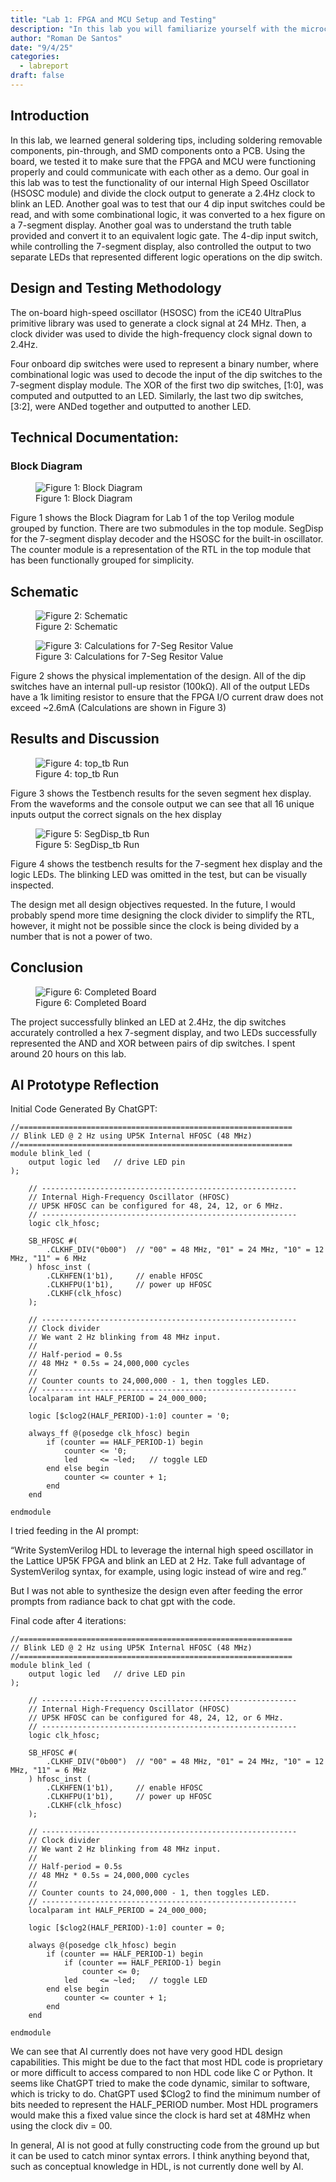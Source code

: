 ```yaml
---
title: "Lab 1: FPGA and MCU Setup and Testing"
description: "In this lab you will familiarize yourself with the microcontroller unit (MCU) and field-programmable gate array (FPGA) development boards we will be using this semester."
author: "Roman De Santos"
date: "9/4/25"
categories:
  - labreport
draft: false
---
```


## Introduction

In this lab, we learned general soldering tips, including soldering removable components, pin-through, and SMD components onto a PCB. Using the board, we tested it to make sure that the FPGA and MCU were functioning properly and could communicate with each other as a demo. Our goal in this lab was to test the functionality of our internal High Speed Oscillator (HSOSC module) and divide the clock output to generate a 2.4Hz clock to blink an LED. Another goal was to test that our 4 dip input switches could be read, and with some combinational logic, it was converted to a hex figure on a 7-segment display. Another goal was to understand the truth table provided and convert it to an equivalent logic gate. The 4-dip input switch, while controlling the 7-segment display, also controlled the output to two separate LEDs that represented different logic operations on the dip switch.

## Design and Testing Methodology

The on-board high-speed oscillator (HSOSC) from the iCE40 UltraPlus primitive library was used to generate a clock signal at 24 MHz. Then, a clock divider was used to divide the high-frequency clock signal down to 2.4Hz.

Four onboard dip switches were used to represent a binary number, where combinational logic was used to decode the input of the dip switches to the 7-segment display module. The XOR of the first two dip switches, [1:0], was computed and outputted to an LED. Similarly, the last two dip switches, [3:2], were ANDed together and outputted to another LED.

## Technical Documentation:

### Block Diagram

![Figure 1: Block Diagram](images/Figure1.png)

Figure 1 shows the Block Diagram for Lab 1 of the top Verilog module grouped by function.  There are two submodules in the top module. SegDisp for the 7-segment display decoder and the HSOSC for the built-in oscillator. The counter module is a representation of the RTL in the top module that has been functionally grouped for simplicity.

## Schematic

![Figure 2: Schematic](images/Figure2.png)

![Figure 3: Calculations for 7-Seg Resitor Value](images/Figure3.png)

Figure 2 shows the physical implementation of the design. All of the dip switches have an internal pull-up resistor (100kΩ). All of the output LEDs have a 1k limiting resistor to ensure that the FPGA I/O current draw does not exceed ~2.6mA (Calculations are shown in Figure 3)

## Results and Discussion

![Figure 4: top_tb Run](images/Figure4.png)

Figure 3 shows the Testbench results for the seven segment hex display. From the waveforms and the console output we can see that all 16 unique inputs output the correct signals on the hex display

![Figure 5: SegDisp_tb Run](images/Figure5.png)

Figure 4 shows the testbench results for the 7-segment hex display and the logic LEDs. The blinking LED was omitted in the test, but can be visually inspected.

The design met all design objectives requested. In the future, I would probably spend more time designing the clock divider to simplify the RTL, however, it might not be possible since the clock is being divided by a number that is not a power of two.

## Conclusion

![Figure 6: Completed Board](images/Figure6.jpg)

The project successfully blinked an LED at 2.4Hz, the dip switches accurately controlled a hex 7-segment display, and two LEDs successfully represented the AND and XOR between pairs of dip switches. I spent around 20 hours on this lab.


## AI Prototype Reflection

Initial Code Generated By ChatGPT:
```
//=============================================================
// Blink LED @ 2 Hz using UP5K Internal HFOSC (48 MHz)
//=============================================================
module blink_led (
    output logic led   // drive LED pin
);

    // ---------------------------------------------------------
    // Internal High-Frequency Oscillator (HFOSC)
    // UP5K HFOSC can be configured for 48, 24, 12, or 6 MHz.
    // ---------------------------------------------------------
    logic clk_hfosc;

    SB_HFOSC #(
        .CLKHF_DIV("0b00")  // "00" = 48 MHz, "01" = 24 MHz, "10" = 12 MHz, "11" = 6 MHz
    ) hfosc_inst (
        .CLKHFEN(1'b1),     // enable HFOSC
        .CLKHFPU(1'b1),     // power up HFOSC
        .CLKHF(clk_hfosc)
    );

    // ---------------------------------------------------------
    // Clock divider
    // We want 2 Hz blinking from 48 MHz input.
    //
    // Half-period = 0.5s
    // 48 MHz * 0.5s = 24,000,000 cycles
    //
    // Counter counts to 24,000,000 - 1, then toggles LED.
    // ---------------------------------------------------------
    localparam int HALF_PERIOD = 24_000_000;

    logic [$clog2(HALF_PERIOD)-1:0] counter = '0;

    always_ff @(posedge clk_hfosc) begin
        if (counter == HALF_PERIOD-1) begin
            counter <= '0;
            led     <= ~led;   // toggle LED
        end else begin
            counter <= counter + 1;
        end
    end

endmodule

```
I tried feeding in the AI prompt:

"Write SystemVerilog HDL to leverage the internal high speed oscillator in the Lattice UP5K FPGA and blink an LED at 2 Hz. Take full advantage of SystemVerilog syntax, for example, using logic instead of wire and reg."

But I was not able to synthesize the design even after feeding the error prompts from radiance back to chat gpt with the code.

Final code after 4 iterations:

```
//=============================================================
// Blink LED @ 2 Hz using UP5K Internal HFOSC (48 MHz)
//=============================================================
module blink_led (
    output logic led   // drive LED pin
);

    // ---------------------------------------------------------
    // Internal High-Frequency Oscillator (HFOSC)
    // UP5K HFOSC can be configured for 48, 24, 12, or 6 MHz.
    // ---------------------------------------------------------
    logic clk_hfosc;

    SB_HFOSC #(
        .CLKHF_DIV("0b00")  // "00" = 48 MHz, "01" = 24 MHz, "10" = 12 MHz, "11" = 6 MHz
    ) hfosc_inst (
        .CLKHFEN(1'b1),     // enable HFOSC
        .CLKHFPU(1'b1),     // power up HFOSC
        .CLKHF(clk_hfosc)
    );

    // ---------------------------------------------------------
    // Clock divider
    // We want 2 Hz blinking from 48 MHz input.
    //
    // Half-period = 0.5s
    // 48 MHz * 0.5s = 24,000,000 cycles
    //
    // Counter counts to 24,000,000 - 1, then toggles LED.
    // ---------------------------------------------------------
    localparam int HALF_PERIOD = 24_000_000;

    logic [$clog2(HALF_PERIOD)-1:0] counter = 0;

    always @(posedge clk_hfosc) begin
        if (counter == HALF_PERIOD-1) begin
            if (counter == HALF_PERIOD-1) begin
				counter <= 0;
            led     <= ~led;   // toggle LED
        end else begin
            counter <= counter + 1;
        end
    end

endmodule

```

We can see that AI currently does not have very good HDL design capabilities. This might be due to the fact that most HDL code is proprietary or more difficult to access compared to non HDL code like C or Python. It seems like ChatGPT tried to make the code dynamic, similar to software, which is tricky to do. ChatGPT used $Clog2 to find the minimum number of bits needed to represent the HALF_PERIOD number. Most HDL programers would make this a fixed value since the clock is hard set at 48MHz when using the clock div = 00.

In general, AI is not good at fully constructing code from the ground up but it can be used to catch minor syntax errors. I think anything beyond that, such as conceptual knowledge in HDL, is not currently done well by AI.